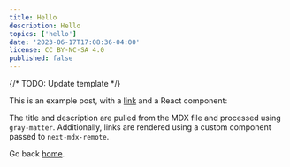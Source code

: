 ```yaml
---
title: Hello
description: Hello
topics: ['hello']
date: '2023-06-17T17:08:36-04:00'
license: CC BY-NC-SA 4.0
published: false
---
```


{/* TODO: Update template */}

This is an example post, with a [link](https://nextjs.org) and a React
component:

<Spline scene="https://prod.spline.design/3iURy3G1ocdsRId3/scene.splinecode" />

The title and description are pulled from the MDX file and processed using
`gray-matter`. Additionally, links are rendered using a custom component passed
to `next-mdx-remote`.

Go back [home](/).
